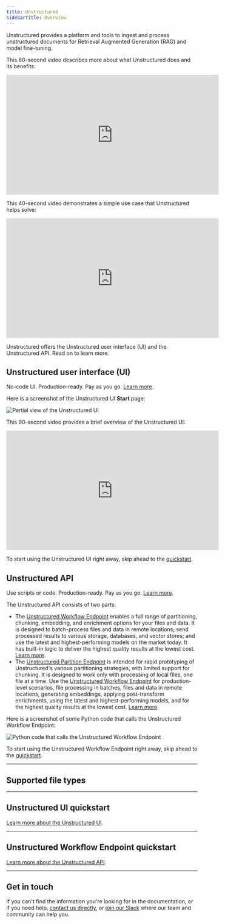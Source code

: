 ```yaml
---
title: Unstructured
sidebarTitle: Overview
---
```


Unstructured provides a platform and tools to ingest and process unstructured documents for Retrieval Augmented Generation (RAG) and model fine-tuning.

This 60-second video describes more about what Unstructured does and its benefits:

<iframe
  width="560"
  height="315"
  src="https://www.youtube.com/embed/b2AcxJDXOLs"
  title="YouTube video player"
  frameborder="0"
  allow="accelerometer; autoplay; clipboard-write; encrypted-media; gyroscope; picture-in-picture"
  allowfullscreen
></iframe>

This 40-second video demonstrates a simple use case that Unstructured helps solve:

<iframe
  width="560"
  height="315"
  src="https://www.youtube.com/embed/E-tupjji22U"
  title="YouTube video player"
  frameborder="0"
  allow="accelerometer; autoplay; clipboard-write; encrypted-media; gyroscope; picture-in-picture"
  allowfullscreen
></iframe>

Unstructured offers the Unstructured user interface (UI) and the Unstructured API. Read on to learn more.

## <Icon icon="computer" />    Unstructured user interface (UI) 

No-code UI. Production-ready. Pay as you go. [Learn more](/ui/overview).

Here is a screenshot of the Unstructured UI **Start** page:

![Partial view of the Unstructured UI](/img/ui/Start-Screen-Partial.png)

This 90-second video provides a brief overview of the Unstructured UI:

<iframe
width="560"
height="315"
src="https://www.youtube.com/embed/IVKcQDZa9Zc"
title="YouTube video player"
frameborder="0"
allow="accelerometer; autoplay; clipboard-write; encrypted-media; gyroscope; picture-in-picture"
allowfullscreen
></iframe>

<Tip>To start using the Unstructured UI right away, skip ahead to the [quickstart](#unstructured-ui-quickstart).</Tip>

## <Icon icon="square-terminal" />    Unstructured API 

Use scripts or code. Production-ready. Pay as you go. [Learn more](/api/overview).

The Unstructured API consists of two parts:

- The [Unstructured Workflow Endpoint](/api/overview) enables a full range of partitioning, chunking, embedding, and 
  enrichment options for your files and data. It is designed to batch-process files and data in remote locations; send processed results to 
  various storage, databases, and vector stores; and use the latest and highest-performing models on the market today. It has built-in logic 
  to deliver the highest quality results at the lowest cost. [Learn more](/api/overview).
- The [Unstructured Partition Endpoint](/api/partition/overview) is intended for rapid prototyping of Unstructured's 
  various partitioning strategies, with limited support for chunking. It is designed to work only with processing of local files, one file 
  at a time. Use the [Unstructured Workflow Endpoint](/api/overview) for production-level scenarios, file processing in 
  batches, files and data in remote locations, generating embeddings, applying post-transform enrichments, using the latest and 
  highest-performing models, and for the highest quality results at the lowest cost. [Learn more](/api/partition/overview).

Here is a screenshot of some Python code that calls the Unstructured Workflow Endpoint:

![Python code that calls the Unstructured Workflow Endpoint](/img/ui/Python-Workflow-Code-Partial.png)

<Tip>To start using the Unstructured Workflow Endpoint right away, skip ahead to the [quickstart](#unstructured-workflow-endpoint-quickstart).</Tip>

---

## <Icon icon="files" />   Supported file types 


<SupportedFileTypes />

---

## <Icon icon="computer" />   Unstructured UI quickstart


<SharedPlatformUI />

[Learn more about the Unstructured UI](/ui/overview).

---


## <Icon icon="square-terminal" />   Unstructured Workflow Endpoint quickstart


<SharedPlatformAPI />

[Learn more about the Unstructured API](/api/overview).

---

## <Icon icon="question" />    Get in touch

If you can't find the information you're looking for in the documentation, or if you need help,
[contact us directly](https://unstructured.io/contact), 
or [join our Slack](https://short.unstructured.io/pzw05l7) where our team and community can help you.
